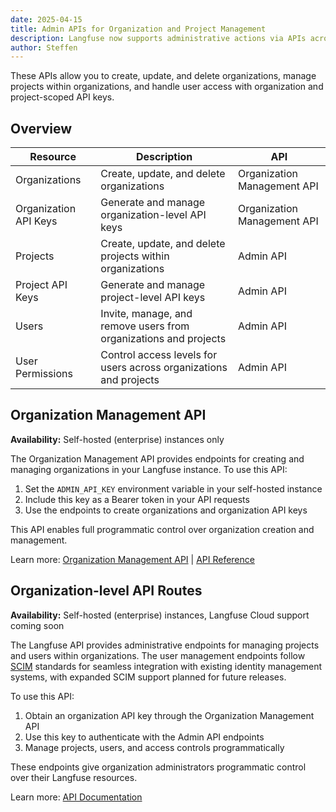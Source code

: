 ```yaml
---
date: 2025-04-15
title: Admin APIs for Organization and Project Management
description: Langfuse now supports administrative actions via APIs across organizations and projects.
author: Steffen
---
```



<ChangelogHeader />

These APIs allow you to create, update, and delete organizations, manage projects within organizations, and handle user access with organization and project-scoped API keys.

## Overview

| Resource              | Description                                                       | API                         |
| --------------------- | ----------------------------------------------------------------- | --------------------------- |
| Organizations         | Create, update, and delete organizations                          | Organization Management API |
| Organization API Keys | Generate and manage organization-level API keys                   | Organization Management API |
| Projects              | Create, update, and delete projects within organizations          | Admin API                   |
| Project API Keys      | Generate and manage project-level API keys                        | Admin API                   |
| Users                 | Invite, manage, and remove users from organizations and projects  | Admin API                   |
| User Permissions      | Control access levels for users across organizations and projects | Admin API                   |

## Organization Management API

**Availability:** Self-hosted (enterprise) instances only

The Organization Management API provides endpoints for creating and managing organizations in your Langfuse instance. To use this API:

1. Set the `ADMIN_API_KEY` environment variable in your self-hosted instance
2. Include this key as a Bearer token in your API requests
3. Use the endpoints to create organizations and organization API keys

This API enables full programmatic control over organization creation and management.

Learn more: [Organization Management API](/self-hosting/organization-management-api) | [API Reference](https://organizations-api.reference.langfuse.com/)

## Organization-level API Routes

**Availability:** Self-hosted (enterprise) instances, Langfuse Cloud support coming soon

The Langfuse API provides administrative endpoints for managing projects and users within organizations.
The user management endpoints follow [SCIM](https://datatracker.ietf.org/doc/html/rfc7642) standards for seamless integration with existing identity management systems, with expanded SCIM support planned for future releases.

To use this API:

1. Obtain an organization API key through the Organization Management API
2. Use this key to authenticate with the Admin API endpoints
3. Manage projects, users, and access controls programmatically

These endpoints give organization administrators programmatic control over their Langfuse resources.

Learn more: [API Documentation](/docs/api#org-scoped-routes)
